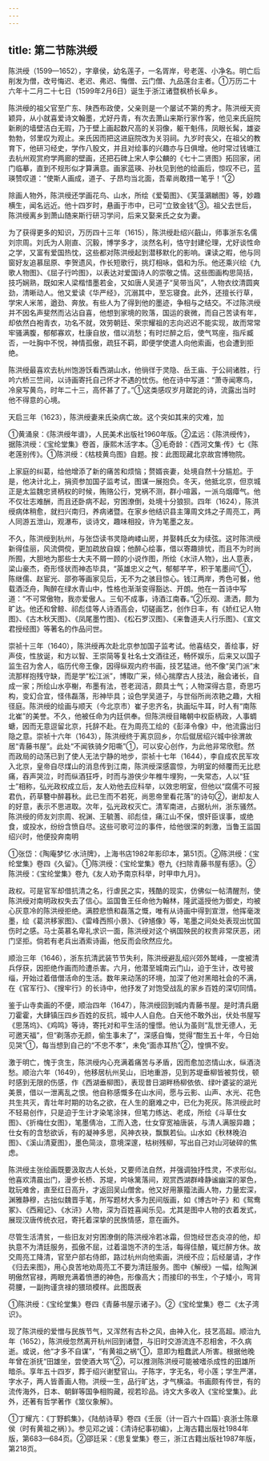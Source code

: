 ```yaml
---
---
---
```

title: 第二节陈洪绶
---



陈洪绶（1599—1652），字章侯，幼名莲子，一名胥岸，号老莲、小净名。明亡后削发为僧，改号悔迟、老迟、弗迟、悔僧、云门僧、九品莲台主者。①万历二十六年十二月二十七日（1599年2月6日）诞生于浙江诸暨枫桥长阜乡。

陈洪绶的祖父官至广东、陕西布政使，父亲则是一个屡试不第的秀才。陈洪绶天资颖异，从小就喜爱诗文翰墨，尤好丹青，有次去萧山来斯行家作客，他见来氏庭院新刷的墙壁洁白无瑕，乃于壁上画起数尺高的关羽像，躯干魁伟，凤眼长髯，雄姿勃勃，邻里叹为观止。来氏因而把这进庭院改为关羽祠。九岁时丧父，在祖父的教育下，他研习经史，学作八股文，并且对绘事的兴趣亦与日俱增。他时常过钱塘江去杭州观赏府学两廊的壁画，还把石碑上宋人李公麟的《七十二贤图》拓回家，闭门临摹，直到不规形似才算满意。画家蓝瑛、孙杕见到他的绘画后，惊叹不已，蓝瑛赞叹道：“使斯人画成，道子、子昂均当北面，吾辈尚敢措一笔乎！”②

除画人物外，陈洪绶还学画花鸟、山水，所绘《爱菊图》、《芙藻鸂鶒图》等，妙趣横生，闻名远近。他十四岁时，悬画于市中，已可“立致金钱”③。祖父去世后，陈洪绶离乡到萧山随来斯行研习学问，后来又娶来氏之女为妻。

为了获得更多的知识，万历四十三年（1615），陈洪绶赴绍兴蕺山，师事浙东名儒刘宗周。刘氏为人刚直、沉毅，博学多才，淡然名利，恪守封建伦理，尤好谈性命之学，又富有爱国热忱，这些都对陈洪绶起到潜移默化的影响。课读之暇，他与同窗好友追慕屈原、李贺遗风，作长短歌行，挑灯相咏，倡和为乐。他还乘兴绘《九歌人物图》、《屈子行吟图》，以表达对爱国诗人的崇敬之情。这些图画构思简括，技巧娴熟，既如宋人梁楷惜墨若金，又如唐人吴道子“吴带当风”，人物衣纹清圆爽劲，清晰动人。他又爱读《华严经》，沉溺其中，至忘寝食。此外，还擅长行草，学宋人米芾，遒劲、奔放。有些人为了得到他的墨迹，争相与之结交。不过陈洪绶并不因名声斐然而沾沾自喜，他想到家境的败落，国运的衰微，而自己苦读有年，却依然白袍青衣，功名不就，效劳朝廷、荣宗耀祖的志向迟迟不能实现，故而常常牢骚满腹，郁郁寡欢，杜康自放，借以消愁；有时烂醉之后，使气骂座，指斥臧否，一吐胸中不悦，神情孤傲，疏狂不羁，即便学使遣人向他索画，也会遭到拒绝。

陈洪绶最喜欢去杭州饱游饫看西湖山水，他徜徉于灵隐、岳王庙、于公祠诸胜，行吟六桥三竺间，以诗画寄托自己怀才不遇的忧伤。他在诗中写道：“萧寺闻寒鸟，冷泉写黄鸟，时年二十三，高怀甚了了。”①这类感叹岁月蹉跎的诗，流露出当时他不得意的心境。

天启三年（1623），陈洪绶妻来氏染病亡故。这个突如其来的灾难，加

①黄涌泉：《陈洪绶年谱》，人民美术出版社1960年版。②孟远：《陈洪绶传》，据陈洪绶：《宝纶堂集》卷首，康熙木活字本。③毛奇龄：《西河文集·传》七《陈老莲别传》。①陈洪绶：《枯枝黄鸟图》自题。按：此图现藏北京故宫博物院。

上家庭的纠葛，给他增添了新的痛苦和烦恼；赘婿丧妻，处境自然十分尴尬。于是，他决计北上，捐资参加国子监考试，图谋一展抱负。冬天，他抵北京，但京城正是太监魏忠贤柄权的时候，贿赂公行，党祸不测，群小喧嚣，一派乌烟瘴气。他不仅壮志难酬，而且还卧病不起，穷困潦倒，处境十分狼狈。四年（1624），陈洪绶病体稍愈，就扫兴南归，养病诸暨。在家乡他结识县主簿周文炜之子周亮工，两人同游五泄山，观瀑布，谈诗文，趣味相投，许为笔墨之友。

不久，陈洪绶到杭州，与张岱读书灵隐岣嵝山房，并娶韩氏女为续弦。这时陈洪绶新得佳丽，风流倜傥，更加疏放自娱；他醉心绘事，借以寄趣排忧，而且不为时尚所囿，大胆地为那些士大夫不屑一顾的小说作图，所绘《水浒人物》，出人意表，梁山豪杰，奇形怪状而神态毕具，“英雄忠义之气，郁郁芊芊，积于笔墨间”①，陈继儒、赵宦光、邵弥等画家见后，无不为之骇目惊心。钱江两岸，秀色可餐，他载酒泛舟，陶醉在绿水青山中，性格也渐渐变得豁达、开朗。他在一首诗中写道：“不可常傲物，我亦爱傲人。三旬不成事，诗酒江南春。”②乐观、潇洒，颇为旷达。他还和曾鲸、祁彪佳等人诗酒高会，切磋画艺，创作日丰，有《娇红记人物图》、《古木秋天图》、《凤尾墨竹图》、《松石罗汉图》、《来鲁道夫人行乐图》、《宣文君授经图》等著名的作品问世。

崇祯十三年（1640），陈洪绶再次赴北京参加国子监考试。他喜结交，善绘事，好声伎，性放诞，和方以智、王崇简等复社名士文酒往还，畅怀娱乐，后来又以国子监生召为舍人，临历代帝王像，因得纵观内府书画，技艺猛进。他不像“吴门派”末流那样抱残守缺，而是学“松江派”，博取广采，倾心揣摩古人技法，融会诸长，自成一家；所绘山水亭榭，布墨有法，苍老润洁，颇具士气；人物深得古意，奇思巧构，变幻合宜，怪伟磊落，形神毕具；设色学吴道子，与世俗所尚浓艳之趣，大相径庭。陈洪绶的绘画与顺天（今北京市）崔子忠齐名，执画坛牛耳，时人有“南陈北崔”的美誉。不久，他被任命为内廷供奉。但陈洪绶目睹朝中权臣柄政，人事蜩螗，因而无意逗留北京，托辞不赴。在为周亮工绘的《彭泽令像》中，他流露出归隐之意。崇祯十六年（1643），陈洪绶终于离京回乡，尔后僦居绍兴城中徐渭故居“青藤书屋”。此处“不闻铁骑夕阳嘶”①，可以安心创作，为此他非常欣慰。然而政局的动荡已到了使人无法宁静的地步，崇祯十七年（1644），李自成农民军攻入北京，皇帝自尽煤山的消息传到江南，陈洪绶深感震惊，为明室的倾覆而无比悲痛，吞声哭泣，时而纵酒狂呼，时而与游侠少年椎牛埋狗，一失常态，人以“狂士”相称，弘光政权成立后，友人劝他去应科举，以效忠明室，但他以“腐儒不可报君仇，药草簪中醉暮秋。此已生而不若死，尚思帝里看花落”的诗句②，谢却友人的好意，表示不思进取。次年，弘光政权灭亡。清军南进，占据杭州，浙东骚然。陈洪绶的师友刘宗周、祝渊、王毓蓍、祁彪佳，痛江山不保，恨奸臣误事，或绝食，或投水，纷纷含愤自尽。这些可歌可泣的事件，给他很深的刺激，当鲁王监国绍兴时，他便投奔南明

①张岱：《陶庵梦忆·水浒牌》，上海书店1982年影印本，第51页。②陈洪绶：《宝纶堂集》卷四《久留》。①陈洪绶：《宝纶堂集》卷九《扫除青藤书屋有感》。②陈洪绶：《宝纶堂集》卷九《友人劝予南京科举，时甲申九月》。

政权。可是官军却借抗清之名，行虐民之实，残酷的现实，仿佛似一帖清醒剂，使陈洪绶对南明政权失去了信心。监国鲁王任命他为翰林，隆武遥授他为御史，均被心灰意冷的陈洪绶拒绝。满腔悲愤和磊落之慨，唯有从诗画中得到宣泄，他挥毫泼墨，绘《葛洪移家图》、《雷峰西照小景》、《钟馗像》等，笔墨之间处处表现出忧国伤时之感。马士英慕名卑礼求识一面，陈洪绶对这个祸国殃民的权贵非常厌恶，闭门坚拒。倘若有老兵出酒索诗画，他反而会欣然应允。

顺治三年（1646），浙东抗清武装节节失利，陈洪绶避乱绍兴郊外鹫峰，一度被清兵俘获，因拒绝作画而险遭杀害。六月，他潜至城南云门山，迫于生计，改号披缁，开始过着借僧活命的生活。数年来动荡的环境，加深了他对黑暗社会的不满，在《官军行》、《搜牢行》的长诗中，他抒发了对饱受战乱的家乡百姓的深切同情。

鉴于山寺卖画的不便，顺治四年（1647），陈洪绶回到城内青藤书屋。是时清兵磨刀霍霍，大肆镇压四乡百姓的反抗，城中人人自危。白天他不敢外出，伏处书屋写《思荡坞》、《鸡鸣》等诗，寄托对和平生活的憧憬。他认为虽则“乱世无德人，无可邀天福”，但“剃落亦无颜，偷生事未了”，深感自悔，觉得“酣生五十年，今日始见哭”①，每当想到自己的“不忠不孝”，未免“面赤耳热”②，惶惧不安。

激于明亡，愧于贪生，陈洪绶内心充满着痛苦与矛盾，因而愈加恣情山水，纵酒浇愁。顺治六年（1649），他移居杭州吴山，旧地重游，见到苏堤垂柳皆被剪伐，顿时感到无限的伤感，作《西湖垂柳图》，表现昔日湖畔杨柳依依、绿叶婆娑的湖光美景，借以一泄离乱之恨。他自称感慨多在山水间，愿与云影、山声、水光、花色共生共灭，青壮年时期的功名之欲，在人生的磨难之中，已化为死灰。陈洪绶此时不轻易创作，只是迫于生计才染笔涂抹，但笔力练达、老成，所绘《斗草仕女图》、《折梅仕女图》，笔墨倩冶，工而入逸，仕女穿宽袖唐装，与清人满服异趣；仕女有的含愁欲诉，有的凝神多思，风神衣袂，飘飘若仙。山水如《秋林晚泊图》、《溪山清夏图》，墨色简淡，意境深邃，枯树残柳，写出自己对山河破碎的焦虑。

陈洪绶主张绘画既要汲取古人长处，又要师法自然，并强调独抒性灵，不求形似。他喜欢清晨出门，漫步长桥、苏堤，吟咏篱落间，观赏西湖群峰静谧幽深的翠色，耽玩难舍，直至红日高升，才返回吴山僧舍。他又好用篆籀法画人物，力量宏深，渊雅静穆，古拙似魏晋手笔，所写题材大多为民间版画，如《博古叶子》和《鸳鸯冢》、《西厢记》、《水浒》人物，深为百姓喜闻乐见。尤其是图中人物的衣着发式，展现汉唐传统衣冠，寄托着深挚的民族情感，意在画外。

尽管生活清贫，一些旧友对穷困潦倒的陈洪绶冷若冰霜，但饱经世态炎凉的他，却执意不为清廷服务，孤傲不屈，过着温饱不济的生活，每得佳酿，辄烂醉方休。故交周亮工降清，官至户部右侍郎，路过杭州向他索画，洪绶不应；后经屡请，才作《归去来图》，用心良苦地劝周亮工不要为清廷服务。图中《解绶》一幅，绘陶渊明傲然官禄，两眼充满着愤懑的神色，形像高大；而接印的书生，个子矮小，弯背荷腰，一副拘谨贪禄的猥琐模样。此图既表

①陈洪绶：《宝纶堂集》卷四《青藤书屋示诸子》。②《宝纶堂集》卷二《太子湾识》。

现了陈洪绶的爱憎与民族节气，又浑然有古朴之风，由神入化，技艺高超。顺治九年（1652），陈洪绶忽然离开杭州回到诸暨，与旧时交游流连不忍相舍，不久病逝。或说，他“才多不自谋”，“有黄祖之祸”①，意即为粗蠢武人所害。根据他晚年曾在浙抚“田雄坐，尝使酒大骂”②，可以推测陈洪绶可能被嗜杀成性的田雄所暗杀。享年五十四岁，葬于绍兴谢墅官山。子陈字，字无名，号小莲；学生严湛，字水子，两人皆善画人物。洪绶一生，品行旷达，才气横溢。书画颇有传世，有的流传海外，日本、朝鲜等国争相购藏，视若珍品。诗文大多收入《宝纶堂集》。此外，还著有哲学著作《筮仪象解》。

①丁耀亢：《丁野鹤集》，《陆舫诗草》卷四《壬辰（计一百六十四篇）·哀浙士陈章侯（时有黄祖之祸）》。参见邓之诚：《清诗纪事初编》，上海古籍出版社1984年版，第683—684页。②邵廷采：《思复堂集》卷三，浙江古籍出版社1987年版，第218页。